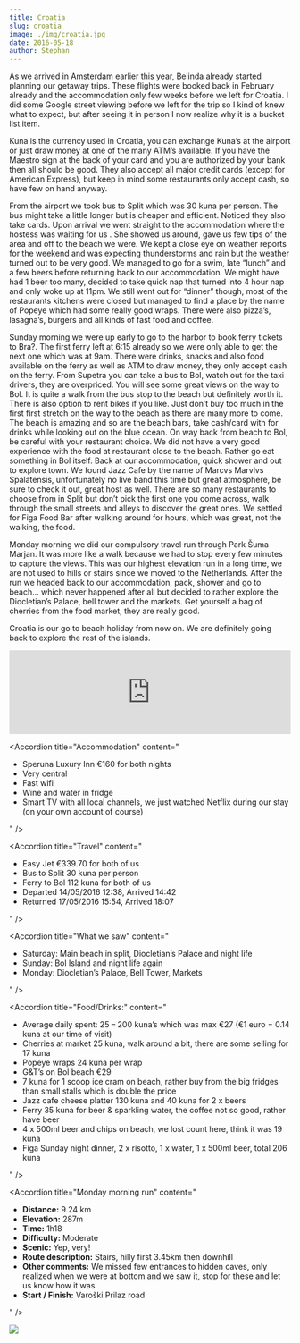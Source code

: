 ```yaml
---
title: Croatia
slug: croatia
image: ./img/croatia.jpg
date: 2016-05-18
author: Stephan
---
```



As we arrived in Amsterdam earlier this year, Belinda already started planning our getaway trips. These flights were booked back in February already and the accommodation only few weeks before we left for Croatia. I did some Google street viewing before we left for the trip so I kind of knew what to expect, but after seeing it in person I now realize why it is a bucket list item.

Kuna is the currency used in Croatia, you can exchange Kuna’s at the airport or just draw money at one of the many ATM’s available. If you have the Maestro sign at the back of your card and you are authorized by your bank then all should be good. They also accept all major credit cards (except for American Express), but keep in mind some restaurants only accept cash, so have few on hand anyway.

From the airport we took bus to Split which was 30 kuna per person. The bus might take a little longer but is cheaper and efficient. Noticed they also take cards. Upon arrival we went straight to the accommodation where the hostess was waiting for us . She showed us around, gave us few tips of the area and off to the beach we were. We kept a close eye on weather reports for the weekend and was expecting thunderstorms and rain but the weather turned out to be very good. We managed to go for a swim, late “lunch” and a few beers before returning back to our accommodation. We might have had 1 beer too many, decided to take quick nap that turned into 4 hour nap and only woke up at 11pm. We still went out for “dinner” though, most of the restaurants kitchens were closed but managed to find a place by the name of Popeye which had some really good wraps. There were also pizza’s, lasagna’s, burgers and all kinds of fast food and coffee.

Sunday morning we were up early to go to the harbor to book ferry tickets to Bra?. The first ferry left at 6:15 already so we were only able to get the next one which was at 9am. There were drinks, snacks and also food available on the ferry as well as ATM to draw money, they only accept cash on the ferry. From Supetra you can take a bus to Bol, watch out for the taxi drivers, they are overpriced. You will see some great views on the way to Bol. It is quite a walk from the bus stop to the beach but definitely worth it. There is also option to rent bikes if you like. Just don’t buy too much in the first first stretch on the way to the beach as there are many more to come. The beach is amazing and so are the beach bars, take cash/card with for drinks while looking out on the blue ocean. On way back from beach to Bol, be careful with your restaurant choice. We did not have a very good experience with the food at restaurant close to the beach. Rather go eat something in Bol itself. Back at our accommodation, quick shower and out to explore town. We found Jazz Cafe by the name of Marcvs Marvlvs Spalatensis, unfortunately no live band this time but great atmosphere, be sure to check it out, great host as well. There are so many restaurants to choose from in Split but don’t pick the first one you come across, walk through the small streets and alleys to discover the great ones. We settled for Figa Food Bar after walking around for hours, which was great, not the walking, the food.

Monday morning we did our compulsory travel run through Park Šuma Marjan. It was more like a walk because we had to stop every few minutes to capture the views. This was our highest elevation run in a long time, we are not used to hills or stairs since we moved to the Netherlands. After the run we headed back to our accommodation, pack, shower and go to beach… which never happened after all but decided to rather explore the Diocletian’s Palace, bell tower and the markets. Get yourself a bag of cherries from the food market, they are really good.

Croatia is our go to beach holiday from now on. We are definitely going back to explore the rest of the islands.

<div className="post-video">
  <iframe
    width="100%"
    height="auto"
    src="https://www.youtube.com/embed/nYDeryOMju0"
    frameborder="0"
    allow="accelerometer; autoplay; encrypted-media; gyroscope; picture-in-picture"
    allowfullscreen
  ></iframe>
</div>

<Accordion
  title="Accommodation"
  content="
  <ul>
  <li>Speruna Luxury Inn €160 for both nights</li>
  <li>Very central</li>
  <li>Fast wifi</li>
  <li>Wine and water in fridge</li>
  <li>Smart TV with all local channels, we just watched Netflix during our stay (on your own account of course)</li>
  </ul>
"
/>

<Accordion
  title="Travel"
  content="
    <ul>
  <li>Easy Jet €339.70 for both of us</li>
  <li>Bus to Split 30 kuna per person</li>
  <li>Ferry to Bol 112 kuna for both of us</li>
  <li>Departed 14/05/2016 12:38, Arrived 14:42</li>
  <li>Returned 17/05/2016 15:54, Arrived 18:07</li>
  </ul>
  "
/>

<Accordion
  title="What we saw"
  content="
    <ul>
  <li>Saturday: Main beach in split, Diocletian’s Palace and night life</li>
  <li>Sunday: Bol Island and night life again</li>
  <li>Monday: Diocletian’s Palace, Bell Tower, Markets</li>
  </ul>
  "
/>

<Accordion
  title="Food/Drinks:"
  content="
    <ul>
  <li>Average daily spent: 25 – 200 kuna’s which was max €27 (€1 euro = 0.14 kuna at our time of visit)</li>
  <li>Cherries at market 25 kuna, walk around a bit, there are some selling for 17 kuna</li>
  <li>Popeye wraps 24 kuna per wrap</li>
  <li>G&T’s on Bol beach €29</li>
  <li>7 kuna for 1 scoop ice cram on beach, rather buy from the big fridges than small stalls which is double the price</li>
  <li>Jazz cafe cheese platter 130 kuna and 40 kuna for 2 x beers</li>
  <li>Ferry 35 kuna for beer & sparkling water, the coffee not so good, rather have beer</li>
  <li>4 x 500ml beer and chips on beach, we lost count here, think it was 19 kuna</li>
  <li>Figa Sunday night dinner, 2 x risotto, 1 x water, 1 x 500ml beer, total 206 kuna</li>
  </ul>
  "
/>

<Accordion
  title="Monday morning run"
  content="
  <ul>
  <li>
    <strong>Distance:</strong> 9.24 km
  </li>
  <li>
    <strong>Elevation:</strong> 287m
  </li>
  <li>
    <strong>Time:</strong> 1h18
  </li>
  <li>
    <strong>Difficulty:</strong> Moderate
  </li>
  <li>
    <strong>Scenic:</strong> Yep, very!
  </li>
  <li>
    <strong>Route description:</strong> Stairs, hilly first 3.45km then downhill
  </li>
  <li>
    <strong>Other comments:</strong> We missed few entrances to hidden caves, only realized when we were at bottom and we saw it, stop for these and let us know how it was.
  </li>
  <li>
    <strong>Start / Finish:</strong> Varoški Prilaz road
  </li>
</ul>
  "
/>

<div className="post-image">

![](./img/route.png)

</div>
